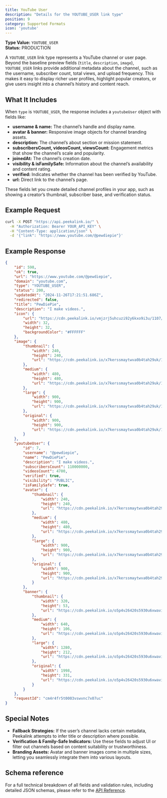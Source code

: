 ```yaml
---
title: YouTube User
description: "Details for the YOUTUBE_USER link type"
position: 9
category: Supported Formats
icon: 'youtube'
---
```


**Type Value:** `YOUTUBE_USER`  
**Status:** PRODUCTION

A `YOUTUBE_USER` link type represents a YouTube channel or user page. Beyond the baseline preview fields (`title`, `description`, `image`), `YOUTUBE_USER` links provide additional metadata about the channel, such as the username, subscriber count, total views, and upload frequency. This makes it easy to display richer user profiles, highlight popular creators, or give users insight into a channel’s history and content reach.

## What It Includes

When `type` is `YOUTUBE_USER`, the response includes a `youtubeUser` object with fields like:

- **username & name:** The channel’s handle and display name.
- **avatar & banner:** Responsive image objects for channel branding assets.
- **description:** The channel’s about section or mission statement.
- **subscribersCount, videosCount, viewsCount:** Engagement metrics that show the channel’s scale and popularity.
- **joinedAt:** The channel’s creation date.
- **visibility & isFamilySafe:** Information about the channel’s availability and content rating.
- **verified:** Indicates whether the channel has been verified by YouTube.
- **url:** Direct link to the channel’s page.

These fields let you create detailed channel profiles in your app, such as showing a creator’s thumbnail, subscriber base, and verification status.

## Example Request

```bash
curl -X POST "https://api.peekalink.io/" \
  -H "Authorization: Bearer YOUR_API_KEY" \
  -H "Content-Type: application/json" \
  -d '{"link": "https://www.youtube.com/@pewdiepie"}'
```


## Example Response

```json
{
    "id": 598,
    "ok": true,
    "url": "https://www.youtube.com/@pewdiepie",
    "domain": "youtube.com",
    "type": "YOUTUBE_USER",
    "status": 200,
    "updatedAt": "2024-11-26T17:21:51.686Z",
    "redirected": false,
    "title": "PewDiePie",
    "description": "I make videos.",
    "icon": {
        "url": "https://cdn.peekalink.io/vmjzrj5uhcuzi92y6kxo9i3u/1107/favicon_32x32.png",
        "width": 32,
        "height": 32,
        "backgroundColor": "#FFFFFF"
    },
    "image": {
        "thumbnail": {
            "width": 240,
            "height": 240,
            "url": "https://cdn.peekalink.io/x7kerssmaytwva0b4tah29uk/1119/5oUY3tashyxfqsjO5SGhjT4dus8FkN9CsAHwXWISFrdPYii1FudD4ICtLfuCw6-THJsJbgoY=s900-c-k-c0x00ffffff-no-rj_thumbnail.jpeg"
        },
        "medium": {
            "width": 480,
            "height": 480,
            "url": "https://cdn.peekalink.io/x7kerssmaytwva0b4tah29uk/1119/5oUY3tashyxfqsjO5SGhjT4dus8FkN9CsAHwXWISFrdPYii1FudD4ICtLfuCw6-THJsJbgoY=s900-c-k-c0x00ffffff-no-rj_medium.jpeg"
        },
        "large": {
            "width": 900,
            "height": 900,
            "url": "https://cdn.peekalink.io/x7kerssmaytwva0b4tah29uk/1119/5oUY3tashyxfqsjO5SGhjT4dus8FkN9CsAHwXWISFrdPYii1FudD4ICtLfuCw6-THJsJbgoY=s900-c-k-c0x00ffffff-no-rj_large.jpeg"
        },
        "original": {
            "width": 900,
            "height": 900,
            "url": "https://cdn.peekalink.io/x7kerssmaytwva0b4tah29uk/1119/5oUY3tashyxfqsjO5SGhjT4dus8FkN9CsAHwXWISFrdPYii1FudD4ICtLfuCw6-THJsJbgoY=s900-c-k-c0x00ffffff-no-rj_original.jpeg"
        }
    },
    "youtubeUser": {
        "id": 7,
        "username": "@pewdiepie",
        "name": "PewDiePie",
        "description": "I make videos.",
        "subscribersCount": 110000000,
        "videosCount": 4700,
        "verified": true,
        "visibility": "PUBLIC",
        "isFamilySafe": true,
        "avatar": {
            "thumbnail": {
                "width": 240,
                "height": 240,
                "url": "https://cdn.peekalink.io/x7kerssmaytwva0b4tah29uk/1119/5oUY3tashyxfqsjO5SGhjT4dus8FkN9CsAHwXWISFrdPYii1FudD4ICtLfuCw6-THJsJbgoY=s900-c-k-c0x00ffffff-no-rj_thumbnail.jpeg"
            },
            "medium": {
                "width": 480,
                "height": 480,
                "url": "https://cdn.peekalink.io/x7kerssmaytwva0b4tah29uk/1119/5oUY3tashyxfqsjO5SGhjT4dus8FkN9CsAHwXWISFrdPYii1FudD4ICtLfuCw6-THJsJbgoY=s900-c-k-c0x00ffffff-no-rj_medium.jpeg"
            },
            "large": {
                "width": 900,
                "height": 900,
                "url": "https://cdn.peekalink.io/x7kerssmaytwva0b4tah29uk/1119/5oUY3tashyxfqsjO5SGhjT4dus8FkN9CsAHwXWISFrdPYii1FudD4ICtLfuCw6-THJsJbgoY=s900-c-k-c0x00ffffff-no-rj_large.jpeg"
            },
            "original": {
                "width": 900,
                "height": 900,
                "url": "https://cdn.peekalink.io/x7kerssmaytwva0b4tah29uk/1119/5oUY3tashyxfqsjO5SGhjT4dus8FkN9CsAHwXWISFrdPYii1FudD4ICtLfuCw6-THJsJbgoY=s900-c-k-c0x00ffffff-no-rj_original.jpeg"
            }
        },
        "banner": {
            "thumbnail": {
                "width": 320,
                "height": 53,
                "url": "https://cdn.peekalink.io/o5p4v26420s5930u6xwaviqt/1145/82q_54Y1P3uTo9hVWV82rIE_O_j4cZUaB_wFq_4LKcteG72IEaDqBsuoXarUA35osaFX6q-0=w2560-fcrop64=1,00005a57ffffa5a8-k-c0xffffffff-no-nd-rj_thumbnail.jpeg"
            },
            "medium": {
                "width": 640,
                "height": 106,
                "url": "https://cdn.peekalink.io/o5p4v26420s5930u6xwaviqt/1145/82q_54Y1P3uTo9hVWV82rIE_O_j4cZUaB_wFq_4LKcteG72IEaDqBsuoXarUA35osaFX6q-0=w2560-fcrop64=1,00005a57ffffa5a8-k-c0xffffffff-no-nd-rj_medium.jpeg"
            },
            "large": {
                "width": 1280,
                "height": 212,
                "url": "https://cdn.peekalink.io/o5p4v26420s5930u6xwaviqt/1145/82q_54Y1P3uTo9hVWV82rIE_O_j4cZUaB_wFq_4LKcteG72IEaDqBsuoXarUA35osaFX6q-0=w2560-fcrop64=1,00005a57ffffa5a8-k-c0xffffffff-no-nd-rj_large.jpeg"
            },
            "original": {
                "width": 1998,
                "height": 331,
                "url": "https://cdn.peekalink.io/o5p4v26420s5930u6xwaviqt/1145/82q_54Y1P3uTo9hVWV82rIE_O_j4cZUaB_wFq_4LKcteG72IEaDqBsuoXarUA35osaFX6q-0=w2560-fcrop64=1,00005a57ffffa5a8-k-c0xffffffff-no-nd-rj_original.jpeg"
            }
        }
    },
    "requestId": "cm4r4fr5t0003vswvnc7x07uc"
}
```

## Special Notes

- **Fallback Strategies:** If the user’s channel lacks certain metadata, Peekalink attempts to infer title or description where possible.
- **Verification & Family-Safe Indicators:** Use these fields to adjust UI or filter out channels based on content suitability or trustworthiness.
- **Branding Assets:** Avatar and banner images come in multiple sizes, letting you seamlessly integrate them into various layouts.

## Schema reference

For a full technical breakdown of all fields and validation rules, including detailed JSON schemas, please refer to the [API Reference](/api-reference/).
